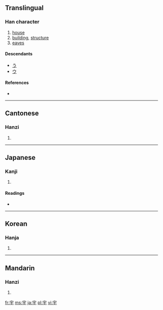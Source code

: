 ==Translingual==

===Han character===
{{Han char|rn=40|rad=宀|as=03|sn=6|four=3040<sub>1</sub>|canj=十一木 (JMD)|ids=⿱[[宀]][[于]]}}

# [[house]]
# [[building]], [[structure]]
# [[eaves]]

====Descendants====
* [[う]]
* [[ウ]]

====References====
* {{Han ref|kx=0282.020|dkj=07067|dj=0551.220|hdz=20911.070|uh=5B87|ud=23431|bh=A674|bd=42612}}

----

==Cantonese==

===Hanzi===
{{yue-hanzi|jyut=|y=yu5}}

# {{defn|Cantonese}}

----

==Japanese==

===Kanji===
{{ja-kanji|grade=6|rs=宀03}}

# {{defn|Japanese}}

====Readings====
* {{ja-readings|on=[[う]] (''u'')|kun=[[のき]] (''noki''), [[いえ]] (''ie'')}}

----

==Korean==

===Hanja===
{{ko-hanja|hangeul=우|rv=u|mr=u}}

# {{defn|Korean}}

----

==Mandarin==

===Hanzi===
{{cmn-hanzi|pin=[[yǔ]] ([[yu3]])|wg=yü<sup>3</sup>}}

# {{defn|Mandarin}}

[[fr:宇]]
[[ms:宇]]
[[ja:宇]]
[[pl:宇]]
[[vi:宇]]